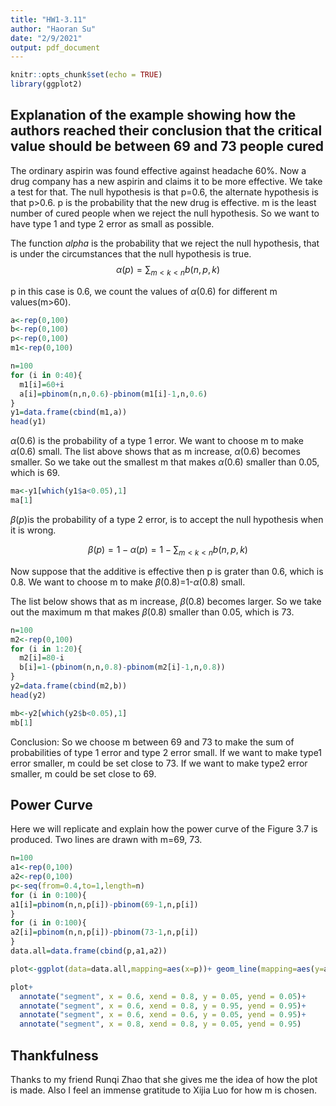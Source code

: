 ```yaml
---
title: "HW1-3.11"
author: "Haoran Su"
date: "2/9/2021"
output: pdf_document
---
```


```r
knitr::opts_chunk$set(echo = TRUE)
library(ggplot2)
```
## Explanation of the example showing how the authors reached their conclusion that the critical value should be between 69 and 73 people cured

The ordinary aspirin was found effective against headache 60%. Now a drug company has a new aspirin and claims it to be more effective. We take a test for that. The null hypothesis is that p=0.6, the alternate hypothesis is that p>0.6.
p is the probability that the new drug is effective.
m is the least number of cured people when we reject the null hypothesis. So we want to have type 1 and type 2 error as small as possible.

The function $alpha$ is the probability that we reject the null hypothesis, that is under the circumstances that the null hypothesis is true.
$$\alpha(p)=\sum_{m<k<n}b(n,p,k)$$

p in this case is 0.6, we count the values of $\alpha(0.6)$ for different m values(m>60).

```r
a<-rep(0,100)
b<-rep(0,100)
p<-rep(0,100)
m1<-rep(0,100)

n=100
for (i in 0:40){
  m1[i]=60+i
  a[i]=pbinom(n,n,0.6)-pbinom(m1[i]-1,n,0.6)
}
y1=data.frame(cbind(m1,a))
head(y1)
```
$\alpha(0.6)$ is the probability of a type 1 error. We want to choose m to make $\alpha(0.6)$ small. 
The list above shows that as m increase, $\alpha(0.6)$ becomes smaller. So we take out the smallest m that makes $\alpha(0.6)$ smaller than 0.05, which is 69.
```r
ma<-y1[which(y1$a<0.05),1]
ma[1]
```
$\beta(p)$is the probability of a type 2 error, is to accept the null hypothesis  when it is wrong.

$$\beta(p)=1-\alpha(p)= 1- \sum_{m<k<n}b(n,p,k)$$

Now suppose that the additive is effective then p is grater than 0.6, which is 0.8. We want to choose m to make $\beta(0.8)$=1-$\alpha(0.8)$ small. 

The list below shows that as m increase, $\beta(0.8)$ becomes larger. So we take out the maximum m that makes $\beta(0.8)$ smaller than 0.05, which is 73.

```r
n=100
m2<-rep(0,100)
for (i in 1:20){
  m2[i]=80-i
  b[i]=1-(pbinom(n,n,0.8)-pbinom(m2[i]-1,n,0.8))
}
y2=data.frame(cbind(m2,b))
head(y2)
```

```r
mb<-y2[which(y2$b<0.05),1]
mb[1]
```

Conclusion:
So we choose m between 69 and 73 to make the sum of probabilities of type 1 error and type 2 error small. If we want to make type1 error smaller, m could be set close to 73. If we want to make type2 error smaller, m could be set close to 69.

## Power Curve
Here we will replicate and explain how the power curve of the Figure 3.7 is produced.
Two lines are drawn with m=69, 73.

```r
n=100
a1<-rep(0,100)
a2<-rep(0,100)
p<-seq(from=0.4,to=1,length=n)
for (i in 0:100){
a1[i]=pbinom(n,n,p[i])-pbinom(69-1,n,p[i])
}
for (i in 0:100){
a2[i]=pbinom(n,n,p[i])-pbinom(73-1,n,p[i])
}
data.all=data.frame(cbind(p,a1,a2))

plot<-ggplot(data=data.all,mapping=aes(x=p))+ geom_line(mapping=aes(y=a1))+ geom_line(mapping=aes(y=a2))+ labs(x="p",y="a(p)",caption="Figure 3.7: The power curve.")

plot+
  annotate("segment", x = 0.6, xend = 0.8, y = 0.05, yend = 0.05)+
  annotate("segment", x = 0.6, xend = 0.8, y = 0.95, yend = 0.95)+
  annotate("segment", x = 0.6, xend = 0.6, y = 0.05, yend = 0.95)+
  annotate("segment", x = 0.8, xend = 0.8, y = 0.05, yend = 0.95)
```

## Thankfulness
Thanks to my friend Runqi Zhao that she gives me the idea of how the plot is made. Also I feel an immense gratitude to Xijia Luo for how m is chosen. 
